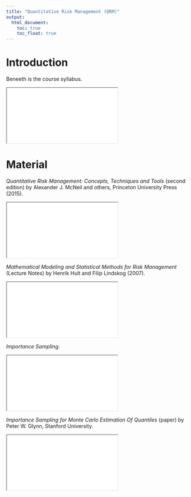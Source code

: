 ```yaml
---
title: "Quantitative Risk Management (QRM)"
output:
  html_document:
    toc: true
    toc_float: true
---
```


# Introduction

Beneeth is the course syllabus.

<iframe src="pdf/QRM_syllabus.pdf"></iframe>

# Material

*Quantitative Risk Management: Concepts, Techniques and Tools* (second edition) by Alexander J. McNeil and others, Princeton University Press (2015).

<iframe src="pdf/QRM_book.pdf"></iframe>

*Mathematical Modeling and Statistical Methods for Risk Management* (Lecture Notes) by Henrik Hult and Filip Lindskog (2007).

<iframe src="pdf/QRM_book_HL.pdf"></iframe>

*Importance Sampling*.

<iframe src="pdf/QRM_supplement_importance_sampling.pdf"></iframe>

*Importance Sampling for Monte Carlo Estimation Of Quantiles* (paper) by Peter W. Glynn, Stanford University.

<iframe src="pdf/QRM_supplement_importance_sampling_quantiles.pdf"></iframe>